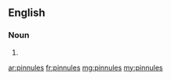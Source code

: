 ==English==

===Noun===
{{head|en|plural}}

# {{plural of|pinnule|lang=en|nocat=1}}

[[ar:pinnules]]
[[fr:pinnules]]
[[mg:pinnules]]
[[my:pinnules]]